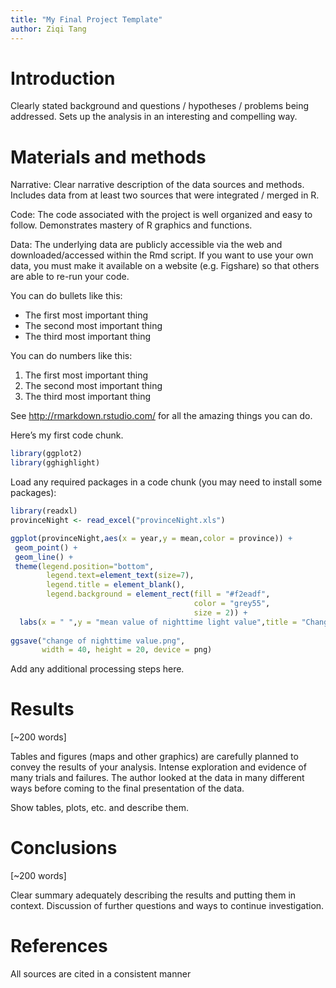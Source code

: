 ```yaml
---
title: "My Final Project Template"
author: Ziqi Tang
---
```


# Introduction

Clearly stated background and questions / hypotheses / problems being addressed. Sets up the analysis in an interesting and compelling way.

# Materials and methods

Narrative: Clear narrative description of the data sources and methods. Includes data from at least two sources that were integrated / merged in R.

Code: The code associated with the project is well organized and easy to follow. Demonstrates mastery of R graphics and functions.

Data: The underlying data are publicly accessible via the web and downloaded/accessed within the Rmd script. If you want to use your own data, you must make it available on a website (e.g. Figshare) so that others are able to re-run your code.

You can do bullets like this:

* The first most important thing
* The second most important thing
* The third most important thing

You can do numbers like this:

1. The first most important thing
2. The second most important thing
3. The third most important thing

See [http://rmarkdown.rstudio.com/](http://rmarkdown.rstudio.com/) for all the amazing things you can do.


Here's my first code chunk.
```r
library(ggplot2)
library(gghighlight)
```

Load any required packages in a code chunk (you may need to install some packages):

```r
library(readxl)
provinceNight <- read_excel("provinceNight.xls")

```


```r
ggplot(provinceNight,aes(x = year,y = mean,color = province)) +
 geom_point() +
 geom_line() +
 theme(legend.position="bottom",
        legend.text=element_text(size=7),
        legend.title = element_blank(),
        legend.background = element_rect(fill = "#f2eadf",
                                         color = "grey55",
                                         size = 2)) + 
  labs(x = " ",y = "mean value of nighttime light value",title = "Changes of nighttime average lighting values in China's provinces")
  
ggsave("change of nighttime value.png", 
       width = 40, height = 20, device = png)
```


Add any additional processing steps here.

# Results

[~200 words]

Tables and figures (maps and other graphics) are carefully planned to convey the results of your analysis. Intense exploration and evidence of many trials and failures. The author looked at the data in many different ways before coming to the final presentation of the data.

Show tables, plots, etc. and describe them.

# Conclusions

[~200 words]

Clear summary adequately describing the results and putting them in context. Discussion of further questions and ways to continue investigation.

# References

All sources are cited in a consistent manner
